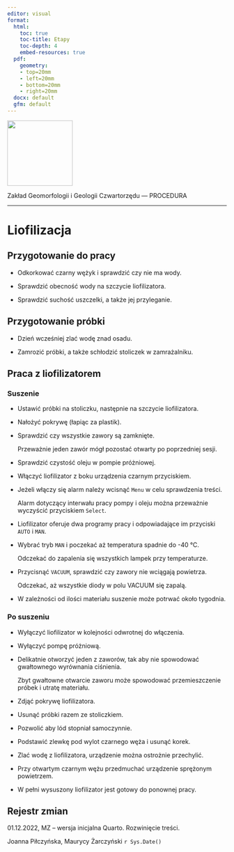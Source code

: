 ```yaml
---
editor: visual
format:
  html:
    toc: true
    toc-title: Etapy
    toc-depth: 4
    embed-resources: true
  pdf:
    geometry: 
    - top=20mm
    - left=20mm
    - bottom=20mm
    - right=20mm
  docx: default
  gfm: default
---
```


[![](images/log-ug_pl.png){fig-alt="Logo: Uniwersytet Gdański" fig-align="left" width="150"}](https://geomorfologia.ug.edu.pl)

Zakład Geomorfologii i Geologii Czwartorzędu — PROCEDURA

------------------------------------------------------------------------

# Liofilizacja

## Przygotowanie do pracy

-   Odkorkować czarny wężyk i sprawdzić czy nie ma wody.

-   Sprawdzić obecność wody na szczycie liofilizatora.

-   Sprawdzić suchość uszczelki, a także jej przyleganie.

## Przygotowanie próbki

-   Dzień wcześniej zlać wodę znad osadu.

-   Zamrozić próbki, a także schłodzić stoliczek w zamrażalniku.

## Praca z liofilizatorem

### Suszenie

-   Ustawić próbki na stoliczku, następnie na szczycie liofilizatora.

-   Nałożyć pokrywę (łapiąc za plastik).

-   Sprawdzić czy wszystkie zawory są zamknięte.

    Przeważnie jeden zawór mógł pozostać otwarty po poprzedniej sesji.

-   Sprawdzić czystość oleju w pompie próżniowej.

-   Włączyć liofilizator z boku urządzenia czarnym przyciskiem.

-   Jeżeli włączy się alarm należy wcisnąć `Menu` w celu sprawdzenia treści.

    Alarm dotyczący interwału pracy pompy i oleju można przeważnie wyczyścić przyciskiem `Select`.

-   Liofilizator oferuje dwa programy pracy i odpowiadające im przyciski `AUTO` i `MAN`.

-   Wybrać tryb `MAN` i poczekać aż temperatura spadnie do -40 °C.

    Odczekać do zapalenia się wszystkich lampek przy temperaturze.

-   Przycisnąć `VACUUM`, sprawdzić czy zawory nie wciągają powietrza.

    Odczekać, aż wszystkie diody w polu VACUUM się zapalą.

-   W zależności od ilości materiału suszenie może potrwać około tygodnia.

### Po suszeniu

-   Wyłączyć liofilizator w kolejności odwrotnej do włączenia.

-   Wyłączyć pompę próżniową.

-   Delikatnie otworzyć jeden z zaworów, tak aby nie spowodować gwałtownego wyrównania ciśnienia.

    Zbyt gwałtowne otwarcie zaworu może spowodować przemieszczenie próbek i utratę materiału.

-   Zdjąć pokrywę liofilizatora.

-   Usunąć próbki razem ze stoliczkiem.

-   Pozwolić aby lód stopniał samoczynnie.

-   Podstawić zlewkę pod wylot czarnego węża i usunąć korek.

-   Zlać wodę z liofilizatora, urządzenie można ostrożnie przechylić.

-   Przy otwartym czarnym wężu przedmuchać urządzenie sprężonym powietrzem.

-   W pełni wysuszony liofilizator jest gotowy do ponownej pracy.

## Rejestr zmian

01.12.2022, MZ -- wersja inicjalna Quarto. Rozwinięcie treści.

Joanna Piłczyńska, Maurycy Żarczyński `r Sys.Date()`
